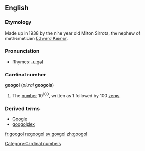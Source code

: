 {{wikipedia}}
==English==
===Etymology===
Made up in 1938 by the nine year old Milton Sirrota, the nephew of mathematician [[w:Edward Kasner|Edward Kasner]].

===Pronunciation===
*Rhymes: [[Rhymes:English:-uːɡəl|-uːɡəl]]

===Cardinal number===
'''googol''' (''plural'' '''googols''')

# The [[number]] 10<sup>100</sup>, written as 1 followed by 100 [[zero]]s.

===Derived terms===
*[[Google]]
*[[googolplex]]

[[Category:Cardinal numbers]]

[[fr:googol]]
[[ru:googol]]
[[sv:googol]]
[[zh:googol]]
